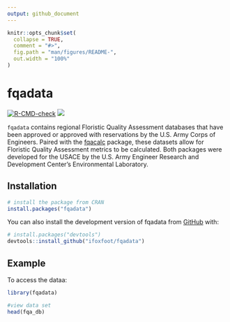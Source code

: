 ```yaml
---
output: github_document
---
```


<!-- README.md is generated from README.Rmd. Please edit that file -->

```r
knitr::opts_chunk$set(
  collapse = TRUE,
  comment = "#>",
  fig.path = "man/figures/README-",
  out.width = "100%"
)
```

# fqadata

<!-- badges: start -->
[![R-CMD-check](https://github.com/ifoxfoot/fqadata/actions/workflows/check-standard.yaml/badge.svg)](https://github.com/ifoxfoot/fqadata/actions/workflows/check-standard.yaml)
[![](https://cranlogs.r-pkg.org/badges/grand-total/fqadata)](https://cran.r-project.org/package=fqadata)
<!-- badges: end -->

`fqadata` contains regional Floristic Quality Assessment  databases that have been approved or approved with reservations by the U.S. Army Corps of Engineers. Paired with the [fqacalc](https://github.com/ifoxfoot/fqacalc) package, these datasets allow for Floristic Quality Assessment metrics to be calculated. Both packages were developed for the USACE by the U.S. Army Engineer Research and Development Center's Environmental Laboratory.

## Installation

``` r
# install the package from CRAN
install.packages("fqadata")
```

You can also install the development version of fqadata from [GitHub](https://github.com/) with:

``` r
# install.packages("devtools")
devtools::install_github("ifoxfoot/fqadata")
```

## Example

To access the dataa:

```r
library(fqadata)

#view data set
head(fqa_db)
```

